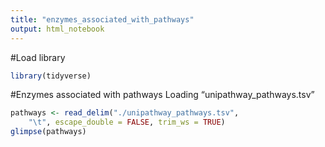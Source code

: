---
title: "enzymes_associated_with_pathways"
output: html_notebook
---

#Load library
```{r}

library(tidyverse)

```

#Enzymes associated with pathways
Loading "unipathway_pathways.tsv" 
```{r}
pathways <- read_delim("./unipathway_pathways.tsv", 
    "\t", escape_double = FALSE, trim_ws = TRUE)
glimpse(pathways)
```


